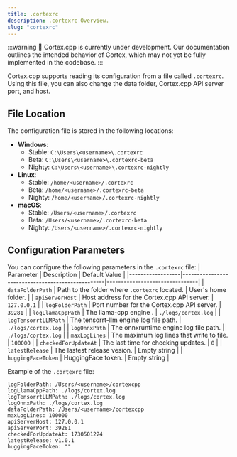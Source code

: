 ```yaml
---
title: .cortexrc
description: .cortexrc Overview.
slug: "cortexrc"
---
```



:::warning
🚧 Cortex.cpp is currently under development. Our documentation outlines the intended behavior of Cortex, which may not yet be fully implemented in the codebase.
:::

Cortex.cpp supports reading its configuration from a file called `.cortexrc`. Using this file, you can also change the data folder, Cortex.cpp API server port, and host.

## File Location
The configuration file is stored in the following locations:

- **Windows**:
  - Stable: `C:\Users\<username>\.cortexrc`
  - Beta: `C:\Users\<username>\.cortexrc-beta`
  - Nighty: `C:\Users\<username>\.cortexrc-nightly`
- **Linux**:
  - Stable: `/home/<username>/.cortexrc`
  - Beta: `/home/<username>/.cortexrc-beta`
  - Nighty: `/home/<username>/.cortexrc-nightly`
- **macOS**:
  - Stable: `/Users/<username>/.cortexrc`
  - Beta: `/Users/<username>/.cortexrc-beta`
  - Nighty: `/Users/<username>/.cortexrc-nightly`

## Configuration Parameters
You can configure the following parameters in the `.cortexrc` file:
| Parameter        | Description                                      | Default Value                  |
|------------------|--------------------------------------------------|--------------------------------|
| `dataFolderPath` | Path to the folder where `.cortexrc` located.  | User's home folder.  |
| `apiServerHost`  | Host address for the Cortex.cpp API server.      | `127.0.0.1`                    |
| `logFolderPath`  | Port number for the Cortex.cpp API server.       | `39281`                        |
| `logLlamaCppPath`  | The llama-cpp engine .                         | `./logs/cortex.log`            |
| `logTensorrtLLMPath`  | The tensorrt-llm engine log file path.      | `./logs/cortex.log`            |
| `logOnnxPath`    | The onnxruntime engine log file path.            | `./logs/cortex.log`            |
| `maxLogLines`    | The maximum log lines that write to file.        | `100000`                       |
| `checkedForUpdateAt`  | The last time for checking updates.         | `0`                            |
| `latestRelease`  | The lastest release vesion.                      | Empty string                   |
| `huggingFaceToken`  | HuggingFace token.                            | Empty string                   |

Example of the `.cortexrc` file:
```
logFolderPath: /Users/<username>/cortexcpp
logLlamaCppPath: ./logs/cortex.log
logTensorrtLLMPath: ./logs/cortex.log
logOnnxPath: ./logs/cortex.log
dataFolderPath: /Users/<username>/cortexcpp
maxLogLines: 100000
apiServerHost: 127.0.0.1
apiServerPort: 39281
checkedForUpdateAt: 1730501224
latestRelease: v1.0.1
huggingFaceToken: ""
```